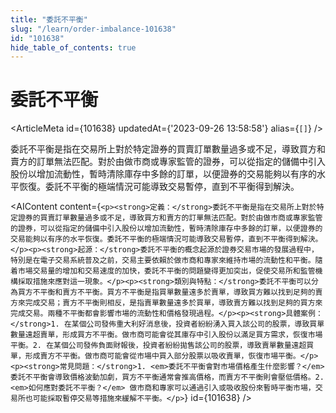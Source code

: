 ```yaml
---
title: "委託不平衡"
slug: "/learn/order-imbalance-101638"
id: "101638"
hide_table_of_contents: true
---
```



# 委託不平衡

<ArticleMeta id={101638} updatedAt={'2023-09-26 13:58:58'} alias={`[]`} />
<div className='border-solid border-b border-t-0 my-4 border-[var(--ifm-color-gray-300)]' />

委託不平衡是指在交易所上對於特定證券的買賣訂單數量過多或不足，導致買方和賣方的訂單無法匹配。對於由做市商或專家監管的證券，可以從指定的儲備中引入股份以增加流動性，暫時清除庫存中多餘的訂單，以便證券的交易能夠以有序的水平恢復。委託不平衡的極端情況可能導致交易暫停，直到不平衡得到解決。

<AIContent content={`<p><strong>定義：</strong>委託不平衡是指在交易所上對於特定證券的買賣訂單數量過多或不足，導致買方和賣方的訂單無法匹配。對於由做市商或專家監管的證券，可以從指定的儲備中引入股份以增加流動性，暫時清除庫存中多餘的訂單，以便證券的交易能夠以有序的水平恢復。委託不平衡的極端情況可能導致交易暫停，直到不平衡得到解決。</p><p><strong>起源：</strong>委託不平衡的概念起源於證券交易市場的發展過程中，特別是在電子交易系統普及之前，交易主要依賴於做市商和專家來維持市場的流動性和平衡。隨着市場交易量的增加和交易速度的加快，委託不平衡的問題變得更加突出，促使交易所和監管機構採取措施來應對這一現象。</p><p><strong>類別與特點：</strong>委託不平衡可以分為買方不平衡和賣方不平衡。買方不平衡是指買單數量遠多於賣單，導致買方難以找到足夠的賣方來完成交易；賣方不平衡則相反，是指賣單數量遠多於買單，導致賣方難以找到足夠的買方來完成交易。兩種不平衡都會影響市場的流動性和價格發現過程。</p><p><strong>具體案例：</strong>1. 在某個公司發佈重大利好消息後，投資者紛紛湧入買入該公司的股票，導致買單數量遠超賣單，形成買方不平衡。做市商可能會從其庫存中引入股份以滿足買方需求，恢復市場平衡。2. 在某個公司發佈負面財報後，投資者紛紛拋售該公司的股票，導致賣單數量遠超買單，形成賣方不平衡。做市商可能會從市場中買入部分股票以吸收賣單，恢復市場平衡。</p><p><strong>常見問題：</strong>1. <em>委託不平衡會對市場價格產生什麼影響？</em> 委託不平衡會導致價格波動加劇，買方不平衡通常會推高價格，而賣方不平衡則會壓低價格。2. <em>如何應對委託不平衡？</em> 做市商和專家可以通過引入或吸收股份來暫時平衡市場，交易所也可能採取暫停交易等措施來緩解不平衡。</p>`} id={101638} />

